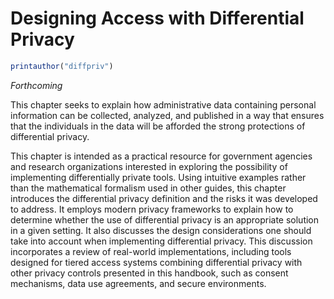 # Designing Access with Differential Privacy {#diffpriv}

```r
printauthor("diffpriv")
```

*Forthcoming*

This chapter seeks to explain how administrative data containing personal information can be collected, analyzed, and published in a way that ensures that the individuals in the data will be afforded the strong protections of differential privacy. 

This chapter is intended as a practical resource for government agencies and research organizations interested in exploring the possibility of implementing differentially private tools. Using intuitive examples rather than the mathematical formalism used in other guides, this chapter introduces the differential privacy definition and the risks it was developed to address. It employs modern privacy frameworks to explain how to determine whether the use of differential privacy is an appropriate solution in a given setting. It also discusses the design considerations one should take into account when implementing differential privacy. This discussion incorporates a review of real-world implementations, including tools designed for tiered access systems combining differential privacy with other privacy controls presented in this handbook, such as consent mechanisms, data use agreements, and secure environments.